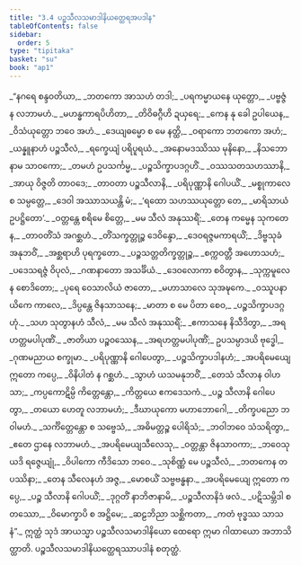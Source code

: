 ```yaml
---
title: "3.4 ပဉ္စသီလသမာဒါနိယတ္ထေရအပဒါန"
tableOfContents: false
sidebar:
  order: 5
type: "tipitaka"
basket: "su"
book: "ap1"
---
```



<DynamicBreadcrumb />

<Division number="134" book="ap1">

<Paragraph number="999" type="verses" book="ap1">
_“နဂရေ စန္ဒဝတိယာ,_  
_ဘတကော အာသဟံ တဒါ;_  
_ပရကမ္မာယနေ ယုတ္တော,_  
_ပဗ္ဗဇ္ဇံ န လဘာမဟံ._  

</Paragraph>

</Division>
<Division number="135" book="ap1">

<Paragraph number="1000" type="verses" book="ap1">
_မဟန္ဓကာရပိဟိတာ,_  
_တိဝိဓဂ္ဂီဟိ ဍယှရေ;_  
_ကေန နု ခေါ ဥပါယေန,_  
_ဝိသံယုတ္တော ဘဝေ အဟံ._  

</Paragraph>

</Division>
<Division number="136" book="ap1">

<Paragraph number="1001" type="verses" book="ap1">
_ဒေယျဓမ္မော စ မေ နတ္ထိ,_  
_ဝရာကော ဘတကော အဟံ;_  
_ယန္နူနာဟံ ပဉ္စသီလံ,_  
_ရက္ခေယျံ ပရိပူရယံ._  

</Paragraph>

</Division>
<Division number="137" book="ap1">

<Paragraph number="1002" type="verses" book="ap1">
_အနောမဒဿိဿ မုနိနော,_  
_နိသဘော နာမ သာဝကော;_  
_တမဟံ ဥပသင်္ကမ္မ,_  
_ပဉ္စသိက္ခာပဒဂ္ဂဟိံ._  

</Paragraph>

</Division>
<Division number="138" book="ap1">

<Paragraph number="1003" type="verses" book="ap1">
_ဝဿသတသဟဿာနိ,_  
_အာယု ဝိဇ္ဇတိ တာဝဒေ;_  
_တာဝတာ ပဉ္စသီလာနိ,_  
_ပရိပုဏ္ဏာနိ ဂေါပယိံ._  

</Paragraph>

</Division>
<Division number="139" book="ap1">

<Paragraph number="1004" type="verses" book="ap1">
_မစ္စုကာလေ စ သမ္ပတ္တေ,_  
_ဒေဝါ အဿာသယန္တိ မံ;_  
_‘ရထော သဟဿယုတ္တော တေ,_  
_မာရိသာယံ ဥပဋ္ဌိတော’._  

</Paragraph>

</Division>
<Division number="140" book="ap1">

<Paragraph number="1005" type="verses" book="ap1">
_ဝတ္တန္တေ စရိမေ စိတ္တေ,_  
_မမ သီလံ အနုဿရိံ;_  
_တေန ကမ္မေန သုကတေန,_  
_တာဝတိံသံ အဂစ္ဆဟံ._  

</Paragraph>

</Division>
<Division number="141" book="ap1">

<Paragraph number="1006" type="verses" book="ap1">
_တိံသက္ခတ္တုဉ္စ ဒေဝိန္ဒော,_  
_ဒေဝရဇ္ဇမကာရယိံ;_  
_ဒိဗ္ဗသုခံ အနုဘဝိံ,_  
_အစ္ဆရာဟိ ပုရက္ခတော._  

</Paragraph>

</Division>
<Division number="142" book="ap1">

<Paragraph number="1007" type="verses" book="ap1">
_ပဉ္စသတ္တတိက္ခတ္တုဉ္စ,_  
_စက္ကဝတ္တီ အဟောသဟံ;_  
_ပဒေသရဇ္ဇံ ဝိပုလံ,_  
_ဂဏနာတော အသင်္ခိယံ._  

</Paragraph>

</Division>
<Division number="143" book="ap1">

<Paragraph number="1008" type="verses" book="ap1">
_ဒေဝလောကာ စဝိတွာန,_  
_သုက္ကမူလေန စောဒိတော;_  
_ပုရေ ဝေသာလိယံ ဇာတော,_  
_မဟာသာလေ သုအဍ္ဎကေ._  

</Paragraph>

</Division>
<Division number="144" book="ap1">

<Paragraph number="1009" type="verses" book="ap1">
_ဝဿူပနာယိကေ ကာလေ,_  
_ဒိပ္ပန္တေ ဇိနသာသနေ;_  
_မာတာ စ မေ ပိတာ စေဝ,_  
_ပဉ္စသိက္ခာပဒဂ္ဂဟုံ._  

</Paragraph>

</Division>
<Division number="145" book="ap1">

<Paragraph number="1010" type="verses" book="ap1">
_သဟ သုတွာနဟံ သီလံ,_  
_မမ သီလံ အနုဿရိံ;_  
_ဧကာသနေ နိသီဒိတွာ,_  
_အရဟတ္တမပါပုဏိံ._  

</Paragraph>

</Division>
<Division number="146" book="ap1">

<Paragraph number="1011" type="verses" book="ap1">
_<Emphasis>ဇာတိယာ ပဉ္စဝဿေန</Emphasis>,_  
_အရဟတ္တမပါပုဏိံ;_  
ဥပသမ္ပာဒယိ ဗုဒ္ဓေါ,_  
_ဂုဏမညာယ စက္ခုမာ._  

</Paragraph>

</Division>
<Division number="147" book="ap1">

<Paragraph number="1012" type="verses" book="ap1">
_ပရိပုဏ္ဏာနိ ဂေါပေတွာ,_  
_ပဉ္စသိက္ခာပဒါနဟံ;_  
_အပရိမေယျေ ဣတော ကပ္ပေ,_  
_ဝိနိပါတံ န ဂစ္ဆဟံ._  

</Paragraph>

</Division>
<Division number="148" book="ap1">

<Paragraph number="1013" type="verses" book="ap1">
_သွာဟံ ယသမနုဘဝိံ,_  
_တေသံ သီလာန ဝါဟသာ;_  
_ကပ္ပကောဋိမ္ပိ ကိတ္တေန္တော,_  
_ကိတ္တယေ ဧကဒေသကံ._  

</Paragraph>

</Division>
<Division number="149" book="ap1">

<Paragraph number="1014" type="verses" book="ap1">
_ပဉ္စ သီလာနိ ဂေါပေတွာ,_  
_တယော ဟေတူ လဘာမဟံ;_  
_ဒီဃာယုကော မဟာဘောဂေါ,_  
_တိက္ခပညော ဘဝါမဟံ._  

</Paragraph>

</Division>
<Division number="150" book="ap1">

<Paragraph number="1015" type="verses" book="ap1">
_သင်္ကိတ္တေန္တော စ သဗ္ဗေသံ,_  
_အဓိမတ္တဉ္စ ပေါရိသံ;_  
_ဘဝါဘဝေ သံသရိတွာ,_  
_ဧတေ ဌာနေ လဘာမဟံ._  

</Paragraph>

</Division>
<Division number="151" book="ap1">

<Paragraph number="1016" type="verses" book="ap1">
_အပရိမေယျသီလေသု,_  
_ဝတ္တန္တာ ဇိနသာဝကာ;_  
_ဘဝေသု ယဒိ ရဇ္ဇေယျုံ,_  
_ဝိပါကော ကီဒိသော ဘဝေ._  

</Paragraph>

</Division>
<Division number="152" book="ap1">

<Paragraph number="1017" type="verses" book="ap1">
_သုစိဏ္ဏံ မေ ပဉ္စသီလံ,_  
_ဘတကေန တပဿိနာ;_  
_တေန သီလေနဟံ အဇ္ဇ,_  
_မောစယိံ သဗ္ဗဗန္ဓနာ._  

</Paragraph>

</Division>
<Division number="153" book="ap1">

<Paragraph number="1018" type="verses" book="ap1">
_အပရိမေယျေ ဣတော ကပ္ပေ,_  
_ပဉ္စ သီလာနိ ဂေါပယိံ;_  
_ဒုဂ္ဂတိံ နာဘိဇာနာမိ,_  
_ပဉ္စသီလာနိဒံ ဖလံ._  

</Paragraph>

</Division>
<Division number="154" book="ap1">

<Paragraph number="1019" type="verses" book="ap1">
_ပဋိသမ္ဘိဒါ စတဿော,_  
_ဝိမောက္ခာပိ စ အဋ္ဌိမေ;_  
_ဆဠဘိညာ သစ္ဆိကတာ,_  
_ကတံ ဗုဒ္ဓဿ သာသနံ”._  

</Paragraph>

<Paragraph number="1020" book="ap1">
ဣတ္ထံ သုဒံ အာယသ္မာ ပဉ္စသီလသမာဒါနိယော ထေရော ဣမာ ဂါထာယော အဘာသိတ္ထာတိ.

</Paragraph>
</Division>

<Paragraph number="1021" type="center" book="ap1">
ပဉ္စသီလသမာဒါနိယတ္ထေရဿာပဒါနံ စတုတ္ထံ.
</Paragraph>